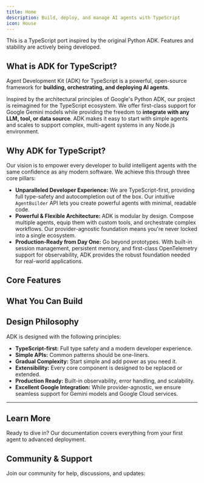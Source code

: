 ```yaml
---
title: Home
description: Build, deploy, and manage AI agents with TypeScript
icon: House
---
```



<Callout type="warn" title="Work in Progress">
This is a TypeScript port inspired by the original Python ADK. Features and stability are actively being developed.
</Callout>

## What is ADK for TypeScript?

Agent Development Kit (ADK) for TypeScript is a powerful, open-source framework for **building, orchestrating, and deploying AI agents**.

Inspired by the architectural principles of Google's Python ADK, our project is reimagined for the TypeScript ecosystem. We offer first-class support for Google Gemini models while providing the freedom to **integrate with any LLM, tool, or data source**. ADK makes it easy to start with simple agents and scales to support complex, multi-agent systems in any Node.js environment.

## Why ADK for TypeScript?

Our vision is to empower every developer to build intelligent agents with the same confidence as any modern software. We achieve this through three core pillars:

-   **Unparalleled Developer Experience:** We are TypeScript-first, providing full type-safety and autocompletion out of the box. Our intuitive `AgentBuilder` API lets you create powerful agents with minimal, readable code.
-   **Powerful & Flexible Architecture:** ADK is modular by design. Compose multiple agents, equip them with custom tools, and orchestrate complex workflows. Our provider-agnostic foundation means you're never locked into a single ecosystem.
-   **Production-Ready from Day One:** Go beyond prototypes. With built-in session management, persistent memory, and first-class OpenTelemetry support for observability, ADK provides the robust foundation needed for real-world applications.

## Core Features

<Cards>
  <Card
    title="🤖 Multi-Agent Systems"
    description="Orchestrate teams of specialized agents that collaborate to solve complex problems."
    href="/docs/framework/agents/multi-agents"
  />
  <Card
    title="🔀 Flexible Orchestration"
    description="Build complex workflows using sequential, parallel, or LLM-driven dynamic routing."
    href="/docs/framework/agents"
  />
  <Card
    title="💾 State & Memory"
    description="Enable persistent conversations with state management and context preservation across interactions."
    href="/docs/framework/sessions"
  />
  <Card
    title="🔄 Multi-LLM Support"
    description="Powered by Vercel AI SDK. Seamlessly use various models from Google, OpenAI, Anthropic, Mistral, and more."
    href="/docs/framework/agents/models"
  />
  <Card
    title="🛠️ Rich Tool Ecosystem"
    description="Equip agents with powerful tools via the Model Context Protocol (MCP)—connect to a wide range of MCP servers in the market or build your own."
    href="/docs/framework/tools"
  />
  <Card
    title="🧭 Built-in Tracing"
    description="Debug with confidence. First-class OpenTelemetry integration provides deep insights into your agent's execution."
    href="/docs/framework/advanced"
  />
  <Card
    title="📊 Built-in Evaluation"
    description="Systematically assess agent performance by testing final responses and execution trajectories."
    href="/docs/framework/evaluate"
  />
  <Card
    title="🚀 Deployment Ready"
    description="Containerize and deploy your agents anywhere, from local servers to scalable cloud infrastructure."
    href="/docs/framework/deploy"
  />
</Cards>

## What You Can Build

<Cards>
  <Card
    title="Sophisticated AI Assistants"
    description="Build chatbots that go beyond simple Q&A, with persistent memory and access to real-time information."
  />
  <Card
    title="Autonomous Task Agents"
    description="Create agents that can perform multi-step tasks, like analyzing data, booking appointments, or managing files."
  />
  <Card
    title="Collaborative Agent Workflows"
    description="Orchestrate multiple agents to solve complex problems, from automated research to code generation."
  />
  <Card
    title="AI-Powered Applications"
    description="Connect agents to your databases and APIs to create intelligent, interactive frontends for your services."
  />
</Cards>

## Design Philosophy

ADK is designed with the following principles:

-   **TypeScript-first:** Full type safety and a modern developer experience.
-   **Simple APIs:** Common patterns should be one-liners.
-   **Gradual Complexity:** Start simple and add power as you need it.
-   **Extensibility:** Every core component is designed to be replaced or extended.
-   **Production Ready:** Built-in observability, error handling, and scalability.
-   **Excellent Google Integration:** While provider-agnostic, we ensure seamless support for Gemini models and Google Cloud services.

---

## Learn More

Ready to dive in? Our documentation covers everything from your first agent to advanced deployment.

<Cards>
  <Card
    title="🏁 Get Started"
    description="Installation, quickstart, and your first agent"
    href="/docs/framework/get-started"
  />
  <Card
    title="📚 Agents Guide"
    description="Learn about LLM agents, workflow agents, and custom agents"
    href="/docs/framework/agents"
  />
  <Card
    title="🔧 Tools Reference"
    description="Built-in tools, custom functions, and third-party integrations"
    href="/docs/framework/tools"
  />
  <Card
    title="🎯 Advanced Concepts"
    description="Dive into sessions, memory, flows, and deployment strategies"
    href="/docs/framework/advanced"
  />
</Cards>

## Community & Support

Join our community for help, discussions, and updates:

<Cards>
  <Card
    title="💻 GitHub"
    description="Source code, issues, and contributions"
    href="https://github.com/IQAIcom/adk-ts"
  />
  <Card
    title="💬 Discussions"
    description="Ask questions, share ideas, and get help"
    href="https://github.com/IQAIcom/adk-ts/discussions"
  />
 <Card
    title="🔬 Examples"
    description="Real working examples for common patterns"
    href="https://github.com/IQAIcom/adk-ts/tree/main/apps/examples"
  />
</Cards>

